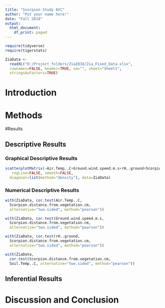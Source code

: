 ---
title: "Scorpion Study AVC"
author: "Put your name here!"
date: "Fall 2018"
output:
  html_document:
    df_print: paged
---

```{r include=FALSE,echo=FALSE}
require(tidyverse)
require(tigerstats)

```

```{r}
ZiaData <- 
  readXL("D:/Project_folders/Zia2018/Zia_Fixed_Data.xlsx", 
  rownames=FALSE, header=TRUE, na="", sheet="Sheet1", 
  stringsAsFactors=TRUE)
```

# Introduction

<!--In this section you explain what you are trying to show.  Where did the data come from?  What is the research or other question you are trying to answer?!-->

# Methods

<!--Decide on your methods:  use "variable analysis" or other appropriate descriptors.  Make sure to choose at least one graphical method and at least one numerical method.!-->

#Results

<!--Divide this section into two sub-sections:  One for your descriptive  results and one for your inferential results.!-->

## Descriptive Results

### Graphical Descriptive Results

<!--Graphical results here.  Make sure to show your code.  Provide appropriate labels for axes, giving units if possible, and provide a good title for the graph, too.  Use the graphical results to describe the patterns if any that exist in the data as focused toward the research question!-->

```{r}
scatterplotMatrix(~Air.Temp..C+Ground.wind.speed.m.s+rH..ground+Scorpion.distance.from.vegetation.cm+Soil.Temp..C,
   regLine=FALSE, smooth=FALSE, 
  diagonal=list(method="density"), data=ZiaData)
```

### Numerical Descriptive Results

<!--Numerical results go here. Use the numerical results to describe the patterns if any that exist in the data as focused toward the research question!-->

```{r}
with(ZiaData, cor.test(Air.Temp..C, 
  Scorpion.distance.from.vegetation.cm, 
  alternative="two.sided", method="pearson"))
```

```{r}
with(ZiaData, cor.test(Ground.wind.speed.m.s, 
  Scorpion.distance.from.vegetation.cm, 
  alternative="two.sided", method="pearson"))
```

```{r}
with(ZiaData, cor.test(rH..ground, 
  Scorpion.distance.from.vegetation.cm, 
  alternative="two.sided", method="pearson"))
```

```{r}
with(ZiaData, 
  cor.test(Scorpion.distance.from.vegetation.cm, 
  Soil.Temp..C, alternative="two.sided", method="pearson"))
```

## Inferential Results

<!--State hypothesis clearly.  Make sure your discussion of the inferential test covers all the aspects that the test output produces, such as test statistic, p-value etc.  Make a decision about the null hypothesis, explain the assumptions on which the selected test/procedure was based, and why the chosen procedure satisfys the assumptions and is appropriate to answer the research question!-->


# Discussion and Conclusion

<!--Discussion and conclusion here.  If you found a relationship be sure to consider whether the relationship occurs because one of the variavbles causes the other, or whether they perhasps are related for some other reason.  Watch the chapter 6 videos from the GeorgeTown videos collection.!-->










